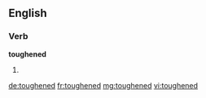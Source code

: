 ==English==

===Verb===
'''toughened'''

# {{en-past of|toughen}}

[[de:toughened]]
[[fr:toughened]]
[[mg:toughened]]
[[vi:toughened]]